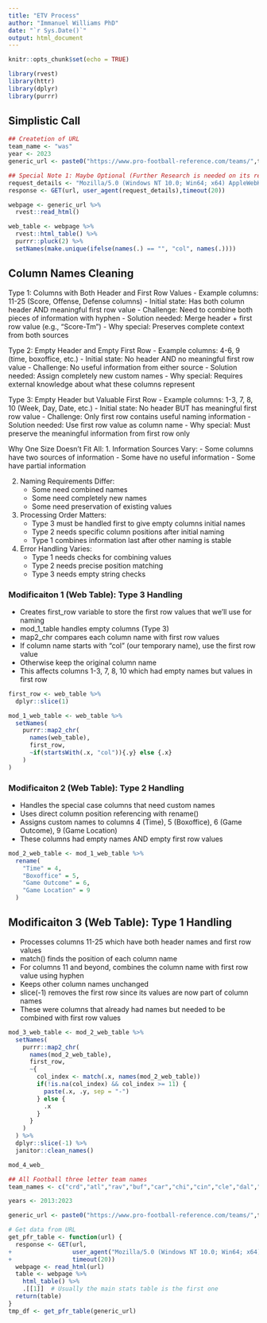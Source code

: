```yaml
---
title: "ETV Process"
author: "Immanuel Williams PhD"
date: "`r Sys.Date()`"
output: html_document
---
```


```r
knitr::opts_chunk$set(echo = TRUE)
```


```r
library(rvest)
library(httr)
library(dplyr)
library(purrr)
```



## Simplistic Call
```r
## Createtion of URL
team_name <- "was"
year <- 2023
generic_url <- paste0("https://www.pro-football-reference.com/teams/",team_name,"/",year,".htm#all_games")
```


```r
## Special Note 1: Maybe Optional (Further Research is needed on its relevance)
request_details <- "Mozilla/5.0 (Windows NT 10.0; Win64; x64) AppleWebKit/537.36 (KHTML, like Gecko) Chrome/91.0.4472.124 Safari/537.36"
response <- GET(url, user_agent(request_details),timeout(20))
```


```r
webpage <- generic_url %>% 
  rvest::read_html()

web_table <- webpage %>% 
  rvest::html_table() %>% 
  purrr::pluck(2) %>% 
  setNames(make.unique(ifelse(names(.) == "", "col", names(.))))
```


## Column Names Cleaning



Type 1: Columns with Both Header and First Row Values
- Example columns: 11-25 (Score, Offense, Defense columns)
- Initial state: Has both column header AND meaningful first row value
- Challenge: Need to combine both pieces of information with hyphen
- Solution needed: Merge header + first row value (e.g., "Score-Tm")
- Why special: Preserves complete context from both sources

Type 2: Empty Header and Empty First Row
- Example columns: 4-6, 9 (time, boxoffice, etc.)
- Initial state: No header AND no meaningful first row value
- Challenge: No useful information from either source
- Solution needed: Assign completely new custom names
- Why special: Requires external knowledge about what these columns represent

Type 3: Empty Header but Valuable First Row
- Example columns: 1-3, 7, 8, 10 (Week, Day, Date, etc.)
- Initial state: No header BUT has meaningful first row value
- Challenge: Only first row contains useful naming information
- Solution needed: Use first row value as column name
- Why special: Must preserve the meaningful information from first row only

Why One Size Doesn't Fit All:
1. Information Sources Vary:
   - Some columns have two sources of information
   - Some have no useful information
   - Some have partial information
   
2. Naming Requirements Differ:
   - Some need combined names
   - Some need completely new names
   - Some need preservation of existing values

3. Processing Order Matters:
   - Type 3 must be handled first to give empty columns initial names
   - Type 2 needs specific column positions after initial naming
   - Type 1 combines information last after other naming is stable

4. Error Handling Varies:
   - Type 1 needs checks for combining values
   - Type 2 needs precise position matching
   - Type 3 needs empty string checks


### Modificaiton 1 (Web Table): Type 3 Handling

- Creates first_row variable to store the first row values that we'll use for naming
- mod_1_table handles empty columns (Type 3)
- map2_chr compares each column name with first row values
- If column name starts with "col" (our temporary name), use the first row value
- Otherwise keep the original column name
- This affects columns 1-3, 7, 8, 10 which had empty names but values in first row

```r
first_row <- web_table %>% 
  dplyr::slice(1)

mod_1_web_table <- web_table %>% 
  setNames(
    purrr::map2_chr(
      names(web_table),
      first_row,
      ~if(startsWith(.x, "col")){.y} else {.x}
    )
)
```


### Modificaiton 2 (Web Table):  Type 2 Handling

- Handles the special case columns that need custom names
- Uses direct column position referencing with rename()
- Assigns custom names to columns 4 (Time), 5 (Boxoffice), 6 (Game Outcome), 9 (Game Location)
- These columns had empty names AND empty first row values


```r
mod_2_web_table <- mod_1_web_table %>% 
  rename(
    "Time" = 4,
    "Boxoffice" = 5,
    "Game Outcome" = 6,
    "Game Location" = 9
  )
```


## Modificaiton 3 (Web Table): Type 1 Handling

- Processes columns 11-25 which have both header names and first row values
- match() finds the position of each column name
- For columns 11 and beyond, combines the column name with first row value using hyphen
- Keeps other column names unchanged
- slice(-1) removes the first row since its values are now part of column names
- These were columns that already had names but needed to be combined with first row values


```r
mod_3_web_table <- mod_2_web_table %>% 
  setNames(
    purrr::map2_chr(
      names(mod_2_web_table),
      first_row,
      ~{
        col_index <- match(.x, names(mod_2_web_table))
        if(!is.na(col_index) && col_index >= 11) {
          paste(.x, .y, sep = "-")
        } else {
          .x
        }
      }
    )
  ) %>% 
  dplyr::slice(-1) %>% 
  janitor::clean_names()
```


```r
mod_4_web_
```















```r

## All Football three letter team names
team_names <- c("crd","atl","rav","buf","car","chi","cin","cle","dal","den","det","gnb","htx","clt","jax","kan","sdg","ram","mia","min","nwe","nor","nyg","nyj","rai","phi","pit","sfo","sea","tam","oti","was")

years <- 2013:2023

generic_url <- paste0("https://www.pro-football-reference.com/teams/",team_names[1],"/",years[1],".htm#all_games")

```

```r
# Get data from URL
get_pfr_table <- function(url) {
  response <- GET(url,
+                 user_agent("Mozilla/5.0 (Windows NT 10.0; Win64; x64) AppleWebKit/537.36 (KHTML, like Gecko) Chrome/91.0.4472.124 Safari/537.36"),
+                 timeout(20))
  webpage <- read_html(url)
  table <- webpage %>% 
    html_table() %>% 
    .[[1]]  # Usually the main stats table is the first one
  return(table)
}
tmp_df <- get_pfr_table(generic_url)

```


